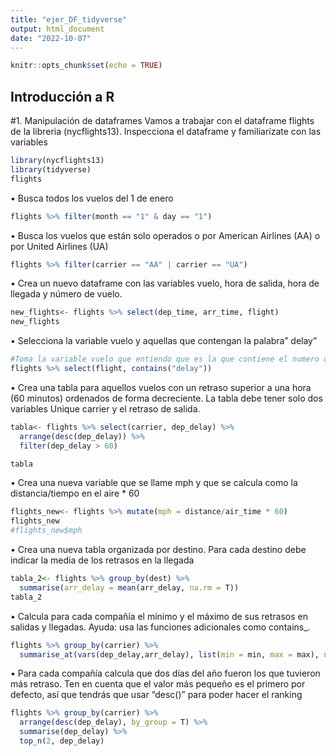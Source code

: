 ```yaml
---
title: "ejer_DF_tidyverse"
output: html_document
date: "2022-10-07"
---
```


```r
knitr::opts_chunk$set(echo = TRUE)
```

## Introducción a R

#1.	Manipulación de dataframes
Vamos a trabajar con el dataframe flights de la libreria (nycflights13). Inspecciona el dataframe y familiarízate con las variables
```r
library(nycflights13)
library(tidyverse)
flights
```

•	Busca todos los vuelos del 1 de enero
```r
flights %>% filter(month == "1" & day == "1")
```
•	Busca los vuelos que están solo operados o por American Airlines (AA) o por United Airlines (UA)
```r
flights %>% filter(carrier == "AA" | carrier == "UA")
```
•	Crea un nuevo dataframe con las variables vuelo, hora de salida, hora de llegada y número de vuelo.
```r
new_flights<- flights %>% select(dep_time, arr_time, flight)
new_flights
```
•	Selecciona la variable vuelo y aquellas que contengan la palabra” delay”
```r
#Toma la variable vuelo que entiendo que es la que contiene el numero del vuelo 
flights %>% select(flight, contains("delay"))
```
•	Crea una tabla para aquellos vuelos con un retraso superior a una hora (60 minutos) ordenados de forma decreciente. La tabla debe tener solo dos variables Unique carrier y el retraso de salida.
```r
tabla<- flights %>% select(carrier, dep_delay) %>%
  arrange(desc(dep_delay)) %>%
  filter(dep_delay > 60)

tabla
```
•	Crea una nueva variable que se llame mph y que se calcula como la distancia/tiempo en el aire * 60  
```r
flights_new<- flights %>% mutate(mph = distance/air_time * 60)
flights_new
#flights_new$mph
```
•	Crea una nueva tabla organizada por destino. Para cada destino debe indicar la media de los retrasos en la llegada
```r
tabla_2<- flights %>% group_by(dest) %>%
  summarise(arr_delay = mean(arr_delay, na.rm = T))
tabla_2
```
•	Calcula para cada compañía el mínimo y el máximo de sus retrasos en salidas y llegadas. Ayuda: usa las funciones adicionales como contains_.
```r
flights %>% group_by(carrier) %>%
  summarise_at(vars(dep_delay,arr_delay), list(min = min, max = max), na.rm = T)
``` 
•	Para cada compañía calcula que dos días del año fueron los que tuvieron más retraso. Ten en cuenta que el valor más pequeño es el primero por defecto, así que tendrás que usar “desc()” para poder hacer el ranking
```r
flights %>% group_by(carrier) %>%
  arrange(desc(dep_delay), by_group = T) %>%
  summarise(dep_delay) %>%
  top_n(2, dep_delay)
``` 

